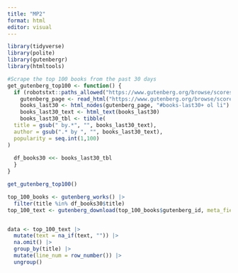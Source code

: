 ```yaml
---
title: "MP2"
format: html
editor: visual
---
```


```r
library(tidyverse)
library(polite)
library(gutenbergr)
library(htmltools)
```

```r
#Scrape the top 100 books from the past 30 days
get_gutenberg_top100 <- function() {
  if (robotstxt::paths_allowed("https://www.gutenberg.org/browse/scores/top#books-last30") == "TRUE") {
    gutenberg_page <- read_html("https://www.gutenberg.org/browse/scores/top#books-last30")
    books_last30 <- html_nodes(gutenberg_page, "#books-last30+ ol li")
    books_last30_text <- html_text(books_last30)
    books_last30_tbl <- tibble(
  title = gsub(" by.*", "", books_last30_text),
  author = gsub(".* by ", "", books_last30_text),
  popularity = seq.int(1,100)
)
    
  df_books30 <<- books_last30_tbl
  }
}

get_gutenberg_top100()
```
```r
top_100_books <- gutenberg_works() |>
  filter(title %in% df_books30$title)
top_100_text <- gutenberg_download(top_100_books$gutenberg_id, meta_fields = c("title", "author"))


data <- top_100_text |>
  mutate(text = na_if(text, "")) |>
  na.omit() |>
  group_by(title) |>
  mutate(line_num = row_number()) |>
  ungroup()
```


